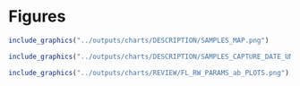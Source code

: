 
# Figures

```r
include_graphics("../outputs/charts/DESCRIPTION/SAMPLES_MAP.png")
```

\pagebreak

```r
include_graphics("../outputs/charts/DESCRIPTION/SAMPLES_CAPTURE_DATE_UNCERTAINTY.png")
```

\pagebreak


```r
include_graphics("../outputs/charts/REVIEW/FL_RW_PARAMS_ab_PLOTS.png")
```

\pagebreak

